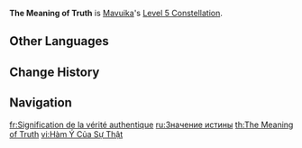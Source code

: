 {{Constellation Infobox
|image         = Constellation The Meaning of Truth.png
|character     = Mavuika
|level         = 5
|description   = Increases the Level of [[The Named Moment]] by 3.<br>Maximum upgrade level is 15.
|scale_att1    = 
|scale_att2    = 
|utility1      = Talent Level Increase
|utility2      = Elemental Skill Level Increase
}}
'''The Meaning of Truth''' is [[Mavuika]]'s [[Level 5 Constellation]].
<!--
==Gameplay Notes==
--><!--
==Preview==
{Preview
|file = The Meaning of Truth Preview
}
-->
==Other Languages==
{{Other Languages
|en       = The Meaning of Truth
|zhs      = 真实的含义
|zhs_rm   = Zhēnshí de Hányì
|zht      = 真實的含義
|zht_rm   = Zhēnshí de Hányì
|zh_tl    = The Meaning of Truth
|ja       = 真実の意味
|ja_rm    = Shinjitsu no Imi
|ja_tl    = The Meaning of Truth
|ko       = 진정한 의미
|ko_rm    = 
|ko_tl    = 
|es       = Significado de la verdad
|es_tl    = Meaning of Truth
|fr       = Signification de la vérité authentique
|fr_tl    = Meaning of the Authentic Truth
|ru       = Значение истины
|ru_tl    = 
|th       = The Meaning of Truth
|vi       = Hàm Ý Của Sự Thật
|vi_tl    = 
|de       = Bedeutung der Wahrheit
|de_tl    = Meaning of Truth
|id       = The Meaning of Truth
|pt       = Significado da Verdade
|pt_tl    = 
|tr       = Gerçeğin Anlamı
|tr_tl    = 
|it       = Significato della verità
|it_tl    = 
}}

==Change History==
{{Change History|5.3}}

==Navigation==
{{Talent Navbox|Mavuika}}

[[fr:Signification de la vérité authentique]]
[[ru:Значение истины]]
[[th:The Meaning of Truth]]
[[vi:Hàm Ý Của Sự Thật]]
